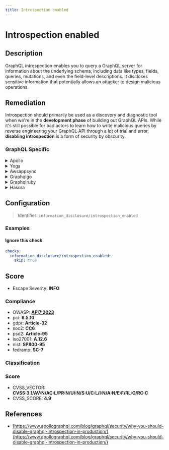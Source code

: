 ```yaml
---
title: Introspection enabled
---
```


# Introspection enabled

## Description

GraphQL introspection enables you to query a GraphQL server for information about the underlying schema, including data like types, fields, queries, mutations, and even the field-level descriptions.
It discloses sensitive information that potentially allows an attacker to design malicious operations.


## Remediation

Introspection should primarily be used as a discovery and diagnostic tool when we're in the **development phase** of building out GraphQL APIs.
While it's still possible for bad actors to learn how to write malicious queries by reverse engineering your GraphQL API through a lot of trial and error, **disabling introspection** is a form of security by obscurity.



### GraphQL Specific

<details>
    <summary>Apollo</summary>

Ensure that introspection is only enabled in development environments to prevent potential information leakage about the GraphQL schema. In production, disable introspection to enhance the security posture of the Apollo framework engine.

</details>

<details>
    <summary>Yoga</summary>

Ensure that the Yoga framework engine has introspection queries disabled in production environments to prevent potential information leakage about the schema structure. This can be achieved by setting the 'introspection' option to false within the Yoga server configuration. Additionally, consider implementing proper authentication and authorization mechanisms to control access to the GraphQL API.

</details>

<details>
    <summary>Awsappsync</summary>

Ensure that AWS AppSync resolvers are not exposing sensitive data or overly permissive operations. Review the schema and resolver mappings to enforce least privilege access, and utilize AWS Identity and Access Management (IAM) roles and policies to control access to AWS resources. Regularly audit your GraphQL queries and mutations for security risks and apply appropriate authorization checks.

</details>

<details>
    <summary>Graphqlgo</summary>

Ensure that the GraphQL Go framework engine has introspection queries disabled in production environments to prevent potential information leakage about the schema. Configure the server to conditionally enable introspection only for authorized development or staging environments.

</details>

<details>
    <summary>Graphqlruby</summary>

Disable introspection queries in production by setting the `introspection` configuration to `false` within the GraphQL schema definition. This helps prevent potential attackers from discovering the API's structure and available queries.

</details>

<details>
    <summary>Hasura</summary>

To mitigate security risks in the Hasura framework, ensure that introspection is disabled for production environments. Introspection allows clients to query the schema of your GraphQL API, which can expose the structure and available operations to potential attackers. Disable introspection by setting the 'HASURA_GRAPHQL_ENABLE_INTROSPECTION' environment variable to 'false' in your production environment configuration. Additionally, consider implementing proper authentication and authorization mechanisms to control access to your GraphQL API.

</details>

## Configuration

> Identifier: `information_disclosure/introspection_enabled`



### Examples



#### Ignore this check

```yaml
checks:
  information_disclosure/introspection_enabled:
    skip: true
```




## Score

- Escape Severity: **<span className="info-severityom">INFO</span>**

### Compliance

- OWASP: **[API7:2023](https://github.com/OWASP/API-Security/blob/master/editions/2023/en/0xa7-server-side-request-forgery.md)**
- pci: **6.5.10**
- gdpr: **Article-32**
- soc2: **CC6**
- psd2: **Article-95**
- iso27001: **A.12.6**
- nist: **SP800-95**
- fedramp: **SC-7**

### Classification






### Score

- CVSS_VECTOR: **CVSS:3.1/AV:N/AC:L/PR:N/UI:N/S:U/C:L/I:N/A:N/E:F/RL:O/RC:C**
- CVSS_SCORE: **4.9**

## References

- [https://www.apollographql.com/blog/graphql/security/why-you-should-disable-graphql-introspection-in-production/](https://www.apollographql.com/blog/graphql/security/why-you-should-disable-graphql-introspection-in-production/)
  